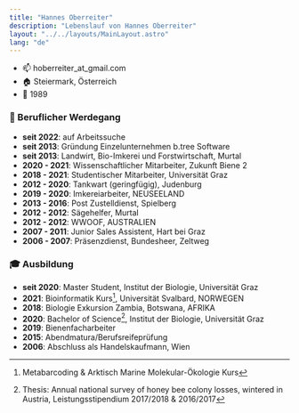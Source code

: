 ```yaml
---
title: "Hannes Oberreiter"
description: "Lebenslauf von Hannes Oberreiter"
layout: "../../layouts/MainLayout.astro"
lang: "de"
---
```



- :mailbox: hoberreiter_at_gmail.com
- :house: Steiermark, Österreich
- :birthday: 1989

### :construction_worker: Beruflicher Werdegang

- **seit 2022**: <span class="text-purple-500">auf Arbeitssuche</span>
- **seit 2013**: Gründung Einzelunternehmen b.tree Software
- **seit 2013**: Landwirt, Bio-Imkerei und Forstwirtschaft, Murtal
- **2020 - 2021**: Wissenschaftlicher Mitarbeiter, Zukunft Biene 2
- **2018 - 2021**: Studentischer Mitarbeiter, Universität Graz
- **2012 - 2020**: Tankwart (geringfügig), Judenburg
- **2019 - 2020**: Imkereiarbeiter, NEUSEELAND
- **2013 - 2016**: Post Zustelldienst, Spielberg
- **2012 - 2012**: Sägehelfer, Murtal
- **2012 - 2012**: WWOOF, AUSTRALIEN
- **2007 - 2011**: Junior Sales Assistent, Hart bei Graz
- **2006 - 2007**: Präsenzdienst, Bundesheer, Zeltweg

### :mortar_board: Ausbildung

- **seit 2020**: Master Student, Institut der Biologie, Universität Graz
- **2021**: Bioinformatik Kurs[^2], Universität Svalbard, NORWEGEN
- **2018**: Biologie Exkursion Zambia, Botswana, AFRIKA
- **2020**: Bachelor of Science[^1], Institut der Biologie, Universität Graz
- **2019**: Bienenfacharbeiter
- **2015**: Abendmatura/Berufsreifeprüfung
- **2006**: Abschluss als Handelskaufmann, Wien

[^1]: Thesis: Annual national survey of honey bee colony losses, wintered in Austria, Leistungsstipendium 2017/2018 & 2016/2017
[^2]: Metabarcoding & Arktisch Marine Molekular-Ökologie Kurs

<section class="hero container max-w-screen-lg mx-auto flex">
  <Picture
    src={hannes}
    class="mx-auto"
    widths={[200, 300, 400]}
    sizes="(max-width: 400px) 100vw, 400px"
    alt="Hannes Oberreiter"
  />
</section>
